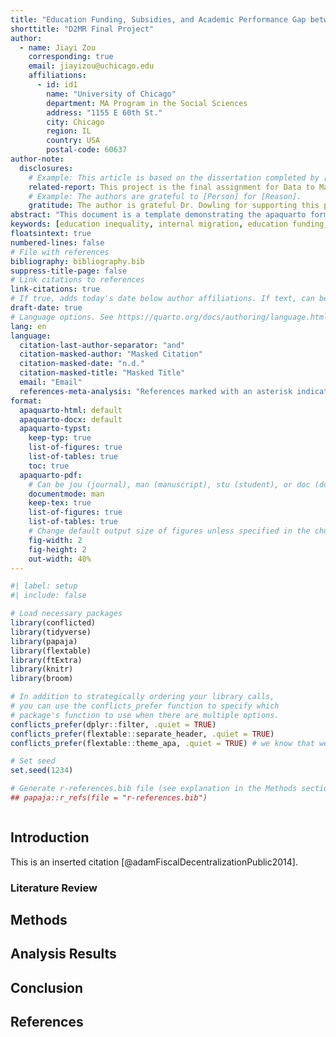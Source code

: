 ```yaml
---
title: "Education Funding, Subsidies, and Academic Performance Gap between Migrant and Local Students in China"
shorttitle: "D2MR Final Project"
author:
  - name: Jiayi Zou
    corresponding: true
    email: jiayizou@uchicago.edu
    affiliations:
      - id: id1
        name: "University of Chicago"
        department: MA Program in the Social Sciences
        address: "1155 E 60th St."
        city: Chicago
        region: IL
        country: USA
        postal-code: 60637
author-note:
  disclosures:
    # Example: This article is based on the dissertation completed by [citation].  
    related-report: This project is the final assignment for Data to Manuscript in R (D2MR) instructed by Dr. Natalie Dowling. It also serves as an interim result of Jiayi Zou's MA thesis project. 
    # Example: The authors are grateful to [Person] for [Reason].
    gratitude: The author is grateful Dr. Dowling for supporting this project and offering guidance throughout the quarter.
abstract: "This document is a template demonstrating the apaquarto format. It includes examples of how to create figures and tables, as well as how to reference them in the text. The document is written in Quarto, a system for creating documents with R Markdown. The apaquarto extension provides a template for creating APA7-formatted manuscripts."
keywords: [education inequality, internal migration, education funding, fiscal decentralization]
floatsintext: true
numbered-lines: false
# File with references
bibliography: bibliography.bib
suppress-title-page: false
# Link citations to references
link-citations: true
# If true, adds today's date below author affiliations. If text, can be any value.
draft-date: true
# Language options. See https://quarto.org/docs/authoring/language.html
lang: en
language:
  citation-last-author-separator: "and"
  citation-masked-author: "Masked Citation"
  citation-masked-date: "n.d."
  citation-masked-title: "Masked Title"
  email: "Email"
  references-meta-analysis: "References marked with an asterisk indicate studies included in the meta-analysis."
format:
  apaquarto-html: default
  apaquarto-docx: default
  apaquarto-typst: 
    keep-typ: true
    list-of-figures: true
    list-of-tables: true
    toc: true
  apaquarto-pdf:
    # Can be jou (journal), man (manuscript), stu (student), or doc (document)
    documentmode: man
    keep-tex: true
    list-of-figures: true
    list-of-tables: true
    # Change default output size of figures unless specified in the chunk
    fig-width: 2
    fig-height: 2
    out-width: 40%
---
```


```r
#| label: setup
#| include: false

# Load necessary packages
library(conflicted)
library(tidyverse)
library(papaja)
library(flextable)
library(ftExtra)
library(knitr)
library(broom)

# In addition to strategically ordering your library calls, 
# you can use the conflicts_prefer function to specify which 
# package's function to use when there are multiple options.
conflicts_prefer(dplyr::filter, .quiet = TRUE)
conflicts_prefer(flextable::separate_header, .quiet = TRUE)
conflicts_prefer(flextable::theme_apa, .quiet = TRUE) # we know that we never want the papaja one!

# Set seed
set.seed(1234)

# Generate r-references.bib file (see explanation in the Methods section)
## papaja::r_refs(file = "r-references.bib")



```

## Introduction
This is an inserted citation [@adamFiscalDecentralizationPublic2014].


### Literature Review {#sec-lit-review}



## Methods



## Analysis Results

## Conclusion

## References
